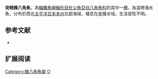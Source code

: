 {{Speciesbox
| name = 突眼棘八角魚
| image = 
| image_width = 250px
| status = NE
| status_system = IUCN3.1
| ordo [[鮋形目|鮋形目]] Scorpaeniformes
| genus = Occella
| species = kuronumai
| authority = [[Freeman|Freeman]], 1951
| synonyms = *''Occa kuronumai, Freeman, 1951''
}}

'''突眼棘八角魚'''，為[[輻鰭魚綱|輻鰭魚綱]][[鮋形目|鮋形目]][[杜父魚亞目|杜父魚亞目]][[八角魚科|八角魚科]]的其中一[[種|種]]，為溫帶海水魚，分布於西北[[太平洋|太平洋]][[日本|日本]][[本州|本州]]北部海域，棲息在底層水域，生活習性不明。

==参考文献==
*{{FishBase_species|genus=Occella|species=kuronumai|year=2014|month=5}}

== 扩展阅读 ==
{{refbegin}}
{{wikispecies-inline|Occella kuronumai|突眼棘八角魚}}
{{refend}}

{{Wikispecies|Occella kuronumai}}
{{Taxonbar|from=Q2486594}}

[[Category:棘八角魚屬|Category:棘八角魚屬]]
[[Category:1951年描述的鱼类|O]]


{{魚類小作品}}